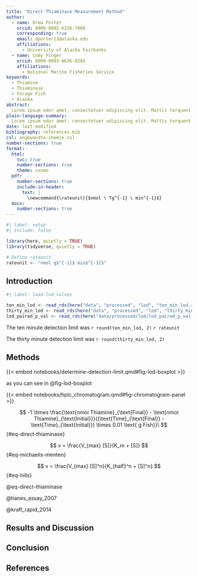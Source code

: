 ```yaml
---
title: "Direct Thiaminase Measurement Method"
author:
  - name: Drew Porter
    orcid: 0000-0002-6226-7080
    corresponding: true
    email: dporter13@alaska.edu
    affiliations: 
      - University of Alaska Fairbanks
  - name: Cody Pinger
    orcid: 0000-0003-0636-828X
    affiliations:
      - National Marine Fisheries Service
keywords: 
  - Thiamine
  - Thiaminase
  - Forage Fish
  - Alaska
abstract: 
  Lorem ipsum odor amet, consectetuer adipiscing elit. Mattis torquent convallis platea consequat dictumst. Cubilia vitae imperdiet netus nisi aliquam pharetra imperdiet. Ligula eros aliquam fames morbi sed, conubia parturient. Semper nascetur mollis, finibus in integer morbi. Orci a montes mauris inceptos urna.
plain-language-summary: 
  Lorem ipsum odor amet, consectetuer adipiscing elit. Mattis torquent convallis platea consequat dictumst.
date: last-modified
bibliography: references.bib
csl: angewandte-chemie.csl
number-sections: true
format:
  html:
    toc: true
    number-sections: true
    theme: cosmo
  pdf:
    number-sections: true
    include-in-header:
      text: |
        \newcommand{\rateunit}{$nmol \ Tg^{-1} \ min^{-1}$}
  docx:
    number-sections: true
---
```


```r
#| label: setup
#| include: false

library(here, quietly = TRUE)
library(tidyverse, quietly = TRUE)

# Define rateunit
rateunit <- "nmol g$^{-1}$ min$^{-1}$"

```

## Introduction

```r
#| label: load-lod-values

ten_min_lod <- read_rds(here("data", "processed", "lod", "ten_min_lod.rds"))
thirty_min_lod <- read_rds(here("data", "processed", "lod", "thirty_min_lod.rds"))
lod_paired_p_val <- read_rds(here("data/processed/lod/lod_paired_p_val.rds"))

```

The ten minute detection limit was `r round(ten_min_lod, 2)` `r rateunit`

The thirty minute detection limit was `r round(thirty_min_lod, 2)`

## Methods

{{< embed notebooks/determine-detection-limit.qmd#fig-lod-boxplot >}}

as you can see in @fig-lod-boxplot

{{< embed notebooks/hplc_chromatogram.qmd#fig-chromatogram-panel >}}

$$
-1 \times \frac{\text{nmol Thiamine}_{\text{Final}} - \text{nmol Thiamine}_{\text{Initial}}}{(\text{Time}_{\text{Final}} - \text{Time}_{\text{Initial}}) \times 0.01 \text{ g Fish}}\
$$ {#eq-direct-thiaminase}

$$
v = \frac{V_{max} [S]}{K_m + [S]}
$$ {#eq-michaelis-menten}

$$
v = \frac{V_{max} [S]^n}{K_{half}^n + [S]^n}
$$ {#eq-hills}

@eq-direct-thiaminase

@hanes_assay_2007

@kraft_rapid_2014

## Results and Discussion

## Conclusion

## References {.unnumbered}

::: {#refs}
:::
